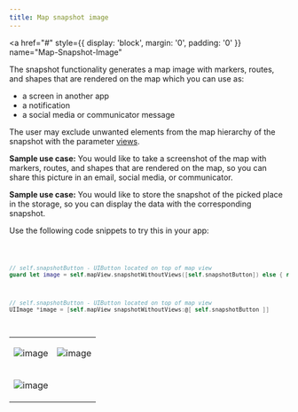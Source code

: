 ```yaml
---
title: Map snapshot image
---
```


<a
  href="#"
  style={{ display: 'block', margin: '0', padding: '0' }}
  name="Map-Snapshot-Image"
></a>

The snapshot functionality generates a map image with markers, routes, and shapes that are rendered
on the map which you can use as:

- a screen in another app
- a notification
- a social media or communicator message

The user may exclude unwanted elements from the map hierarchy of the snapshot with the
parameter [views](<https://developer.Example.com/assets/downloads/mapssdk/APIReferences/APIDocMap_2.4.684/Classes/TTMapView.html#/c:objc(cs)TTMapView(im)snapshotWithoutViews:>).

**Sample use case:** You would like to take a screenshot of the map with markers, routes, and shapes
that are rendered on the map, so you can share this picture in an email, social media, or
communicator.

**Sample use case:** You would like to store the snapshot of the picked place in the storage, so you
can display the data with the corresponding snapshot.

Use the following code snippets to try this in your app:

<Code>

```swift
// self.snapshotButton - UIButton located on top of map view
guard let image = self.mapView.snapshotWithoutViews([self.snapshotButton]) else { return }
```

```objectivec
// self.snapshotButton - UIButton located on top of map view
UIImage *image = [self.mapView snapshotWithoutViews:@[ self.snapshotButton ]]
```

</Code>

<table>
  <tbody>
    <tr>
      <td>
        <ContentWrapper maxWidth="350px" objectFit="contain">
          <p>
            <img src="../images/snapshot_image1.png" alt="image" />
          </p>
        </ContentWrapper>
      </td>
      <td>
        <ContentWrapper maxWidth="350px" objectFit="contain">
          <p>
            <img src="../images/snapshot_image2.png" alt="image" />
          </p>
        </ContentWrapper>
      </td>
    </tr>
    <tr>
      <td>
        <ContentWrapper maxWidth="350px" objectFit="contain">
          <p>
            <img src="../images/snapshot_image3.png" alt="image" />
          </p>
        </ContentWrapper>
      </td>
      <td></td>
    </tr>
  </tbody>
</table>